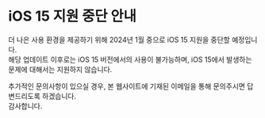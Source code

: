 
# iOS 15 지원 중단 안내

<div style={{ textAlign: 'right' }} className='text-sm'>
  <GitTimestamp timestamp={new Date()} />
</div>

더 나은 사용 환경을 제공하기 위해 2024년 1월 중으로 iOS 15 지원을 중단할 예정입니다.  
해당 업데이트 이후로는 iOS 15 버전에서의 사용이 불가능하며, iOS 15에서 발생하는 문제에 대해서는 지원하지 않습니다.

추가적인 문의사항이 있으실 경우, 본 웹사이트에 기재된 이메일을 통해 문의주시면 답변드리도록 하겠습니다.  
감사합니다.